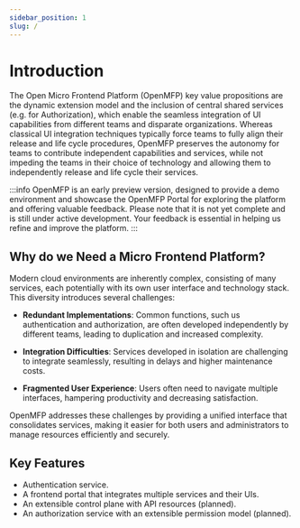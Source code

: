 ```yaml
---
sidebar_position: 1
slug: /
---
```


# Introduction

The Open Micro Frontend Platform (OpenMFP) key value propositions are the dynamic extension model and the inclusion of central shared services (e.g. for Authorization), which enable the seamless integration of UI capabilities from different teams and disparate organizations. Whereas classical UI integration techniques typically force teams to fully align their release and life cycle procedures, OpenMFP preserves the autonomy for teams to contribute independent capabilities and services, while not impeding the teams in their choice of technology and allowing them to independently release and life cycle their services.

:::info
OpenMFP is an early preview version, designed to provide a demo environment and showcase the OpenMFP Portal for exploring the platform and offering valuable feedback. Please note that it is not yet complete and is still under active development. Your feedback is essential in helping us refine and improve the platform.
:::

## Why do we Need a Micro Frontend Platform?

Modern cloud environments are inherently complex, consisting of many services, each potentially with its own user interface and technology stack. This diversity introduces several challenges:

- **Redundant Implementations**: Common functions, such us authentication and authorization, are often developed independently by different teams, leading to duplication and increased complexity.
  
- **Integration Difficulties**: Services developed in isolation are challenging to integrate seamlessly, resulting in delays and higher maintenance costs.

- **Fragmented User Experience**: Users often need to navigate multiple interfaces, hampering productivity and decreasing satisfaction.

OpenMFP addresses these challenges by providing a unified interface that consolidates services, making it easier for both users and administrators to manage resources efficiently and securely.


## Key Features

- Authentication service.
- A frontend portal that integrates multiple services and their UIs.
- An extensible control plane with API resources (planned).
- An authorization service with an extensible permission model (planned).

